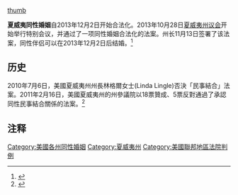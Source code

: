 {{Expand|time=2013-11-18T04:00:24+00:00}}
{{legal}}
[[file:LGBT_flag_map_of_Hawaii.svg|thumb]]
{{美國同性婚姻地圖}}

'''夏威夷同性婚姻'''自2013年12月2日开始合法化。2013年10月28日[[夏威夷州议会|夏威夷州议会]]开始举行特别会议，并通过了一项同性婚姻合法化的法案。州长11月13日签署了该法案，同性伴侣可以在2013年12月2日后结婚。<ref>{{cite news | title=Abercrombie signs same-sex marriage bill into law | date=2013-11-13 | work=Honolulu Star-Advertiser | url=http://www.staradvertiser.com/news/breaking/20131113_Abercrombie_to_sign_samesex_marriage_bill_into_law.html | accessdate=2013-11-13 | archive-date=2013-11-15 | archive-url=https://web.archive.org/web/20131115060642/http://www.staradvertiser.com/news/breaking/20131113_Abercrombie_to_sign_samesex_marriage_bill_into_law.html | dead-url=no }}</ref>

==历史==
2010年7月6日，美國夏威夷州州長林格爾女士(Linda Lingle)否決「民事結合」法案。2011年2月16日，美國夏威夷州的州參議院以18票贊成、5票反對通過了承認同性民事結合關係的法案。<ref>{{Cite web |url=http://www.msnbc.msn.com/id/41630515/ns/us_news-life/ |title=Hawaii Legislature approves same-sex civil unions |accessdate=2011-07-04 |archive-date=2011-06-28 |archive-url=https://web.archive.org/web/20110628195144/http://www.msnbc.msn.com/id/41630515/ns/us_news-life/ |dead-url=no }}</ref>

==注释==
{{Reflist}}

{{Status of same-sex unions}}
{{美國同性結合}}

[[Category:美國各州同性婚姻|Category:美國各州同性婚姻]]
[[Category:夏威夷州|Category:夏威夷州]]
[[Category:美國聯邦地區法院判例|Category:美國聯邦地區法院判例]]